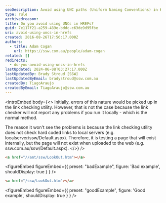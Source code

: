```yaml
---
seoDescription: Avoid using UNC paths (Uniform Naming Conventions) in HREFs as it can cause issues when pages are uploaded to the web.
type: rule
archivedreason:
title: Do you avoid using UNCs in HREFs?
guid: 7e117f21-a259-489e-bddc-c63de9d95fbe
uri: avoid-using-uncs-in-hrefs
created: 2016-08-26T17:56:17.000Z
authors:
  - title: Adam Cogan
    url: https://ssw.com.au/people/adam-cogan
related: []
redirects:
  - do-you-avoid-using-uncs-in-hrefs
lastUpdated: 2024-06-08T03:27:17.000Z
lastUpdatedBy: Brady Stroud [SSW]
lastUpdatedByEmail: bradystroud@ssw.com.au
createdBy: TiagoAraujo
createdByEmail: TiagoAraujo@ssw.com.au
---
```


<introEmbed
  body={<>
Initially, errors of this nature would be picked up in the link checking utility. However, that is not the case because the link checker will not report any problems if you run it locally - which is the normal method.

The reason it won't see the problems is because the link checking utility does not check hard coded links to local servers (e.g. localserver/ssw/Default.aspx). Therefore, it is testing a page that will exist internally, but the page will not exist when uploaded to the web (e.g. ssw.com.au/ssw/Default.aspx).
  </>}
/>
```html
<a href="//ant/ssw/LookOut.htm"></a>
```

<figureEmbed figureEmbed={{
  preset: "badExample",
  figure: 'Bad example',
  shouldDisplay: true
} } />


```html
<a href="/ssw/LookOut.htm"></a>
```

<figureEmbed figureEmbed={{
  preset: "goodExample",
  figure: 'Good example',
  shouldDisplay: true
} } />
